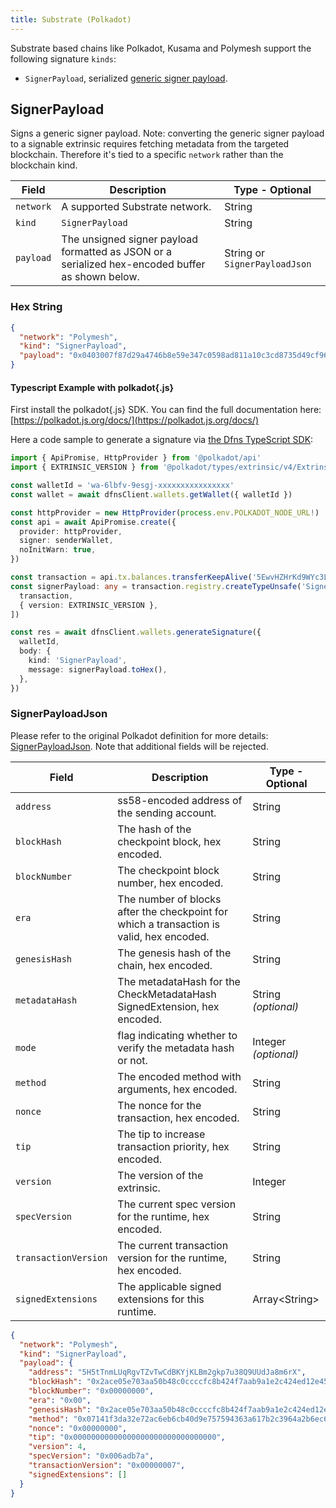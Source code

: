 ```yaml
---
title: Substrate (Polkadot)
---
```


Substrate based chains like Polkadot, Kusama and Polymesh support the following signature `kinds`:

* `SignerPayload`, serialized [generic signer payload](https://github.com/polkadot-js/api/blob/v15.0.1/packages/types/src/extrinsic/SignerPayload.ts#L47-L51).

## SignerPayload

Signs a generic signer payload. Note: converting the generic signer payload to a signable extrinsic requires fetching metadata from the targeted blockchain. Therefore it's tied to a specific `network` rather than the blockchain kind.

| Field     | Description                                                                                      | Type - Optional                                     |
| --------- | ------------------------------------------------------------------------------------------------ | --------------------------------------------------- |
| `network` | A supported Substrate network.                                                                   | String                                              |
| `kind`    | `SignerPayload`                                                                                  | String                                              |
| `payload` | The unsigned signer payload formatted as JSON or a serialized hex-encoded buffer as shown below. | String or `SignerPayloadJson`  |

### Hex String

```json
{
  "network": "Polymesh",
  "kind": "SignerPayload",
  "payload": "0x0403007f87d29a4746b8e59e347c0598ad811a10c3cd8735d49cf96b75973864c8c98b0475000400386d0f0019000000e143f23803ac50e8f6f8e62695d1ce9e4e1d68aa36c1cd2cfd15340213f3423eb3b9c09f232a12c50f40e023a01f0b86d679b84748cc289534d96861ef611c67"
}
``` 

#### Typescript Example with polkadot\{.js\} <a href="#typescript-example" id="typescript-example"></a>

First install the polkadot\{.js\} SDK. You can find the full documentation here: [https://polkadot.js.org/docs/](https://polkadot.js.org/docs/)

Here a code sample to generate a signature via [the Dfns TypeScript SDK](https://github.com/dfns/dfns-sdk-ts):

```typescript
import { ApiPromise, HttpProvider } from '@polkadot/api'
import { EXTRINSIC_VERSION } from '@polkadot/types/extrinsic/v4/Extrinsic'

const walletId = 'wa-6lbfv-9esgj-xxxxxxxxxxxxxxxx'
const wallet = await dfnsClient.wallets.getWallet({ walletId })

const httpProvider = new HttpProvider(process.env.POLKADOT_NODE_URL!)
const api = await ApiPromise.create({
  provider: httpProvider,
  signer: senderWallet,
  noInitWarn: true,
})

const transaction = api.tx.balances.transferKeepAlive('5EwvHZHrKd9WYc3LByzMZW5cmxJt9VMsfYiKg5jCJb8UBfbC', 10000)
const signerPayload: any = transaction.registry.createTypeUnsafe('SignerPayload', [
  transaction,
  { version: EXTRINSIC_VERSION },
])

const res = await dfnsClient.wallets.generateSignature({
  walletId,
  body: {
    kind: 'SignerPayload',
    message: signerPayload.toHex(),
  },
})
```

### SignerPayloadJson

Please refer to the original Polkadot definition for more details: [SignerPayloadJson](https://github.com/polkadot-js/api/blob/v16.2.2/packages/types/src/types/extrinsic.ts#L32). Note that additional fields will be rejected.

| Field                | Description                                                                              | Type - Optional      |
| -------------------- | ---------------------------------------------------------------------------------------- | -------------------- |
| `address`            | ss58-encoded address of the sending account.                                             | String               |
| `blockHash`          | The hash of the checkpoint block, hex encoded.                                           | String               |
| `blockNumber`        | The checkpoint block number, hex encoded.                                                | String               |
| `era`                | The number of blocks after the checkpoint for which a transaction is valid, hex encoded. | String               |
| `genesisHash`        | The genesis hash of the chain, hex encoded.                                              | String               |
| `metadataHash`       | The metadataHash for the CheckMetadataHash SignedExtension, hex encoded.                 | String _(optional)_  |
| `mode`               | flag indicating whether to verify the metadata hash or not.                              | Integer _(optional)_ |
| `method`             | The encoded method with arguments, hex encoded.                                          | String               |
| `nonce`              | The nonce for the transaction, hex encoded.                                              | String               |
| `tip`                | The tip to increase transaction priority, hex encoded.                                   | String               |
| `version`            | The version of the extrinsic.                                                            | Integer              |
| `specVersion`        | The current spec version for the runtime, hex encoded.                                   | String               |
| `transactionVersion` | The current transaction version for the runtime, hex encoded.                            | String               |
| `signedExtensions`   | The applicable signed extensions for this runtime.                                       | Array\<String>       |

```json
{
  "network": "Polymesh",
  "kind": "SignerPayload",
  "payload": {
    "address": "5H5tTnmLUqRgvTZvTwCdBKYjKLBm2gkp7u38Q9UUdJa8m6rX",
    "blockHash": "0x2ace05e703aa50b48c0ccccfc8b424f7aab9a1e2c424ed12e45d20b1e8ffd0d6",
    "blockNumber": "0x00000000",
    "era": "0x00",
    "genesisHash": "0x2ace05e703aa50b48c0ccccfc8b424f7aab9a1e2c424ed12e45d20b1e8ffd0d6",
    "method": "0x07141f3da32e72ac6eb6cb40d9e757594363a617b2c3964a2b6ec6895c6648f48d500000",
    "nonce": "0x00000000",
    "tip": "0x00000000000000000000000000000000",
    "version": 4,
    "specVersion": "0x006adb7a",
    "transactionVersion": "0x00000007",
    "signedExtensions": []
  }
}
```
